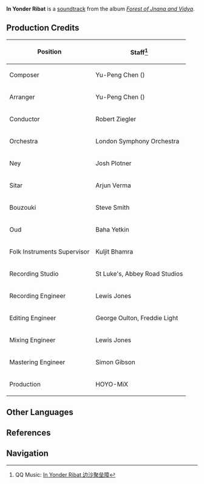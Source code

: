 {{Soundtrack Infobox
|title          = 
|image          = Forest of Jnana and Vidya.png
|album          = Forest of Jnana and Vidya
|disc           = 1
|number         = 22
|featured       = 
|featured2      = 
|featured3      = 
|featured_disc  = 
|featured_disc2 = 
|featured_disc3 = 
|youtube_id     = kXpa9RnfirQ
|spotify_id     = 1X1h3LEW8ejnyv5kz0mhP1
|played_in      = Caravan Ribat
|during         = [[Caravan Ribat]] (Day)
|domain         = 
|previous       = Unyielding Witness
|next           = Vigilant Minders
}}
'''In Yonder Ribat''' is a [[soundtrack]] from the album ''[[Forest of Jnana and Vidya]]''.

==Production Credits==
{| class="wikitable" style="text-align:left; height:0.5em"
! Position
! Staff<ref>QQ Music: [https://y.qq.com/n/ryqq/songDetail/000cG24i0YigOD In Yonder Ribat 边沙聚垒障]</ref>
|-
! Composer
| Yu-Peng Chen ({{zh|陈致逸}})
|-
! Arranger
| Yu-Peng Chen ({{zh|陈致逸}})
|-
! Conductor
| Robert Ziegler
|-
! Orchestra
| London Symphony Orchestra
|-
! Ney
| Josh Plotner
|-
! Sitar
| Arjun Verma
|-
! Bouzouki
| Steve Smith
|-
! Oud
| Baha Yetkin
|-
! Folk Instruments Supervisor
| Kuljit Bhamra
|-
! Recording Studio
| St Luke's, Abbey Road Studios
|-
! Recording Engineer
| Lewis Jones
|-
! Editing Engineer
| George Oulton, Freddie Light
|-
! Mixing Engineer
| Lewis Jones
|-
! Mastering Engineer
| Simon Gibson
|-
! Production
| HOYO-MiX
|}
<!--
==Videos==
<gallery hideaddbutton="true" captionalign="center">
</gallery>
-->
==Other Languages==
{{Other Languages
|en      = In Yonder Ribat
|zhs     = 边沙聚垒障
|zhs_rm  = Biānshā Jǜ Lěizhàng
|zht     = 邊沙聚壘障
|zht_rm  = Biānshā Jǜ Lěizhàng
|zh_tl   = Sand Accumulates on the Border {{w|Counterguard}}
|ja      = リバトに集いし砂
|ja_rm   = Ribato ni Tsudoishi Suna
|ja_tl   = Sands Converging at Ribat
|tr      = 
|tr_tl   = 
|it      = 
|it_tl   = 
}}

==References==
{{Reflist}}

==Navigation==
{{Soundtrack Navbox|Forest of Jnana and Vidya}}